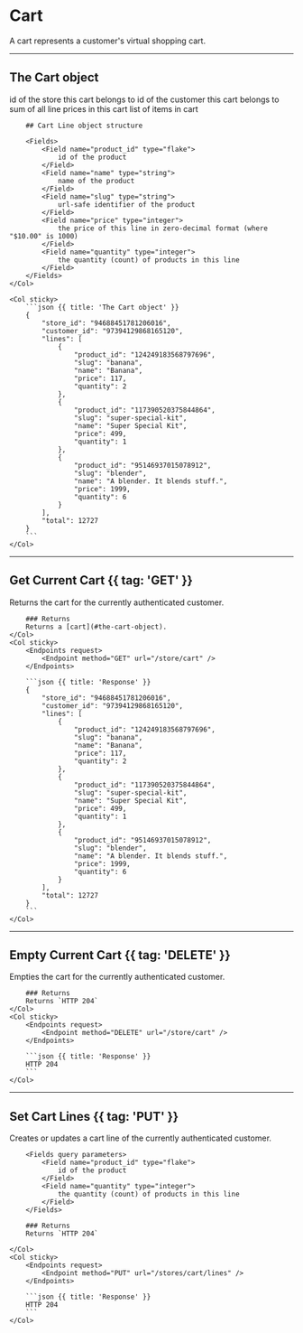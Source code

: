 # Cart

<Row>
	<Col>
		A cart represents a customer's virtual shopping cart.
	</Col>
	<Col sticky>
		<Endpoints>
			<Endpoint method="GET" href="#get-current-cart" url="/store/cart" />
			<Endpoint method="DELETE" href="#empty-current-cart" url="/store/cart" />
			<Endpoint method="PUT" href="#set-cart-lines" url="/store/cart/lines" />
		</Endpoints>
	</Col>
</Row>

---

## The Cart object

<Row>
	<Col>
		<Fields>
			<Field name="store_id" type="flake">
				id of the store this cart belongs to
			</Field>
			<Field name="customer_id" type="flake">
				id of the customer this cart belongs to
			</Field>
			<Field name="total" type="integer">
				sum of all line prices in this cart
			</Field>
			<Field name="lines" type="cart_line array" typeHref="#cart-line-object-structure">
				list of items in cart
			</Field>
		</Fields>

		## Cart Line object structure

		<Fields>
			<Field name="product_id" type="flake">
				id of the product
			</Field>
			<Field name="name" type="string">
				name of the product
			</Field>
			<Field name="slug" type="string">
				url-safe identifier of the product
			</Field>
			<Field name="price" type="integer">
				the price of this line in zero-decimal format (where "$10.00" is 1000)
			</Field>
			<Field name="quantity" type="integer">
				the quantity (count) of products in this line
			</Field>
		</Fields>
	</Col>

	<Col sticky>
		```json {{ title: 'The Cart object' }}
		{
			"store_id": "94688451781206016",
			"customer_id": "97394129868165120",
			"lines": [
				{
					"product_id": "124249183568797696",
					"slug": "banana",
					"name": "Banana",
					"price": 117,
					"quantity": 2
				},
				{
					"product_id": "117390520375844864",
					"slug": "super-special-kit",
					"name": "Super Special Kit",
					"price": 499,
					"quantity": 1
				},
				{
					"product_id": "95146937015078912",
					"slug": "blender",
					"name": "A blender. It blends stuff.",
					"price": 1999,
					"quantity": 6
				}
			],
			"total": 12727
		}
		```
	</Col>
</Row>

---


## Get Current Cart {{ tag: 'GET' }}

<Row>
	<Col>
		Returns the cart for the currently authenticated customer.

		### Returns
		Returns a [cart](#the-cart-object).
	</Col>
	<Col sticky>
		<Endpoints request>
			<Endpoint method="GET" url="/store/cart" />
		</Endpoints>

		```json {{ title: 'Response' }}
		{
			"store_id": "94688451781206016",
			"customer_id": "97394129868165120",
			"lines": [
				{
					"product_id": "124249183568797696",
					"slug": "banana",
					"name": "Banana",
					"price": 117,
					"quantity": 2
				},
				{
					"product_id": "117390520375844864",
					"slug": "super-special-kit",
					"name": "Super Special Kit",
					"price": 499,
					"quantity": 1
				},
				{
					"product_id": "95146937015078912",
					"slug": "blender",
					"name": "A blender. It blends stuff.",
					"price": 1999,
					"quantity": 6
				}
			],
			"total": 12727
		}
		```
	</Col>
</Row>

---


## Empty Current Cart {{ tag: 'DELETE' }}

<Row>
	<Col>
		Empties the cart for the currently authenticated customer.

		### Returns
		Returns `HTTP 204`
	</Col>
	<Col sticky>
		<Endpoints request>
			<Endpoint method="DELETE" url="/store/cart" />
		</Endpoints>

		```json {{ title: 'Response' }}
		HTTP 204
		```
	</Col>
</Row>

---

## Set Cart Lines {{ tag: 'PUT' }}

<Row>
	<Col>
		Creates or updates a cart line of the currently authenticated customer.

		<Fields query parameters>
			<Field name="product_id" type="flake">
				id of the product
			</Field>
			<Field name="quantity" type="integer">
				the quantity (count) of products in this line
			</Field>
		</Fields>

		### Returns
		Returns `HTTP 204`

	</Col>
	<Col sticky>
		<Endpoints request>
			<Endpoint method="PUT" url="/stores/cart/lines" />
		</Endpoints>

		```json {{ title: 'Response' }}
		HTTP 204
		```
	</Col>
</Row>
